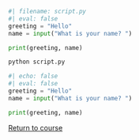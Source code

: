 
```python
#| filename: script.py
#| eval: false
greeting = "Hello"
name = input("What is your name? ")

print(greeting, name)
```



```.bash
python script.py
```
```python
#| echo: false
#| eval: false
greeting = "Hello"
name = input("What is your name? ")

print(greeting, name)
```

[Return to course](../pages/02-data-types.qmd)


